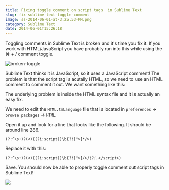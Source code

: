```yaml
---
title: Fixing toggle comment on script tags  in Sublime Text
slug: fix-sublime-text-toggle-comment
image: ss-2014-06-01-at-3.25.53-PM.png
category: Sublime Text
date: 2014-06-01T15:26:18
---
```


Toggling comments in Sublime Text is broken and it's time you fix it. If you work with HTML/JavaScript you have probably run into this while using the ⌘ + / comment toggle.

<img src="broken-toggle.gif" alt="broken-toggle" class="aligncenter size-medium wp-image-2797" >

Sublime Text thinks it is JavaScript, so it uses a JavaScript comment! The problem is that the script tag is acutally HTML, so we need to use an HTML comment to comment it out. We want something like this:

<code><!-- <script src="jquery.js"></script> --></code>

The underlying problem is inside the HTML syntax file and it is actually an easy fix.

We need to edit the <code>HTML.tmLanguage</code> file that is located in <code>preferences</code> →  <code>browse packages</code> → <code>HTML</code>.

Open it up and look for a line that looks like the following. It should be around line 286.

<code><string>(?:^\s+)?(&lt;)((?i:script))\b(?![^&gt;]*/&gt;)</string></code>

Replace it with this:

<code><string>(?:^\s+)?(&lt;)((?i:script))\b(?![^&gt;]*/&gt;)(?!.*&lt;/script&gt;)</string></code>

Save. You should now be able to properly toggle comment out script tags in Sublime Text!

<a href="https://sublimetextbook.com/?utm_source=scripttoggle&utm_medium=banner&utm_campaign=product"><img src="facebook-share2.png"></a>